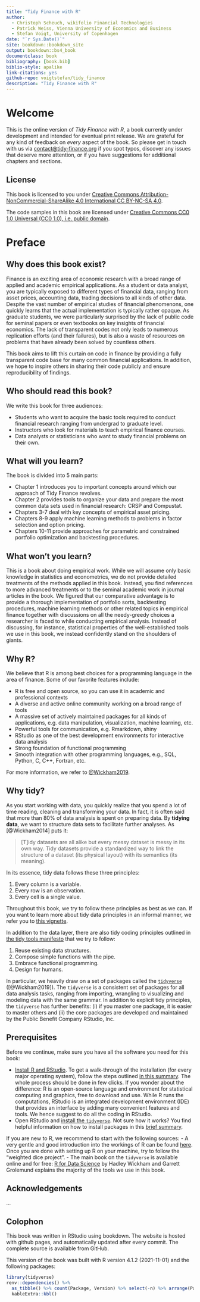 ```yaml
--- 
title: "Tidy Finance with R"
author: 
  - Christoph Scheuch, wikifolio Financial Technologies 
  - Patrick Weiss, Vienna University of Economics and Business
  - Stefan Voigt, University of Copenhagen
date: "`r Sys.Date()`"
site: bookdown::bookdown_site
output: bookdown::bs4_book
documentclass: book
bibliography: [book.bib]
biblio-style: apalike
link-citations: yes
github-repo: voigtstefan/tidy_finance
description: "Tidy Finance with R"
---
```


# Welcome {.unnumbered}

This is the online version of *Tidy Finance with R*, a book currently under development and intended for eventual print release. We are grateful for any kind of feedback on *every* aspect of the book. So please get in touch with us via [contact@tidy-finance.org](mailto:contact@tidy-finance.org) if you spot typos, discover any issues that deserve more attention, or if you have suggestions for additional chapters and sections. 

## License {.unnumbered}

This book is licensed to you under [Creative Commons Attribution-NonCommercial-ShareAlike 4.0 International CC BY-NC-SA 4.0](https://creativecommons.org/licenses/by-nc-sa/4.0/).

The code samples in this book are licensed under [Creative Commons CC0 1.0 Universal (CC0 1.0), i.e. public domain](https://creativecommons.org/publicdomain/zero/1.0/).

# Preface {.unnumbered}

## Why does this book exist? {.unnumbered}

Finance is an exciting area of economic research with a broad range of applied and academic empirical applications. As a student or data analyst, you are typically exposed to different types of financial data, ranging from asset prices, accounting data, trading decisions to all kinds of other data. Despite the vast number of empirical studies of financial phenomenons, one quickly learns that the actual implementation is typically rather opaque. As graduate students, we were particularly surprised by the lack of public code for seminal papers or even textbooks on key insights of financial economics. The lack of transparent codes not only leads to numerous replication efforts (and their failures), but is also a waste of resources on problems that have already been solved by countless others. 

This book aims to lift this curtain on code in finance by providing a fully transparent code base for many common financial applications. In addition, we hope to inspire others in sharing their code publicly and ensure reproducibility of findings. 

## Who should read this book? {.unnumbered}

We write this book  for three audiences:

* Students who want to acquire the basic tools required to conduct financial research ranging from undergrad to graduate level. 
* Instructors who look for materials to teach empirical finance courses.  
* Data analysts or statisticians who want to study financial problems on their own. 

## What will you learn? {.unnumbered}

The book is divided into 5 main parts:

* Chapter 1 introduces you to important concepts around which our approach of Tidy Finance revolves. 
* Chapter 2 provides tools to organize your data and prepare the most common data sets used in financial research: CRSP and Compustat.
* Chapters 3-7 deal with key concepts of empirical asset pricing. 
* Chapters 8-9 apply machine learning methods to problems in factor selection and option pricing. 
* Chapters 10-11 provide approaches for parametric and constrained portfolio optimization and backtesting procedures.  

## What won’t you learn? {.unnumbered}

This is a book about doing empirical work. While we will assume only basic knowledge in statistics and econometrics, we do not provide detailed treatments of the methods applied in this book. Instead, you find references to more advanced treatments or to the seminal academic work in journal articles in the book. 
We figured that our comparative advantage is to provide a thorough implementation of portfolio sorts, backtesting procedures, machine learning methods or other related topics in empirical finance together with discussions on all the needy-greedy choices a researcher is faced to while conducting empirical analysis. 
Instead of discussing, for instance, statistical properties of the well-established tools we use in this book, we instead confidently stand on the shoulders of giants. 

## Why R? {.unnumbered}

We believe that R is among best choices for a programming language in the area of finance. Some of our favorite features include:

- R is free and open source, so you can use it in academic and professional contexts
- A diverse and active online community working on a broad range of tools
- A massive set of actively maintained packages for all kinds of applications, e.g. data manipulation, visualization, machine learning, etc.
- Powerful tools for communication, e.g. Rmarkdown, shiny
- RStudio as one of the best development environments for interactive data analysis
- Strong foundation of functional programming
- Smooth integration with other programming languages, e.g., SQL, Python, C, C++, Fortran, etc.

For more information, we refer to  [@Wickham2019](https://adv-r.hadley.nz/introduction.html).

## Why tidy? {.unnumbered}

As you start working with data, you quickly realize that you spend a lot of time reading, cleaning and transforming your data. In fact, it is often said that more than 80% of data analysis is spent on preparing data. By **tidying data**, we want to structure data sets to facilitate further analyses. As [@Wickham2014] puts it: 

>[T]idy datasets are all alike but every messy dataset is messy in its own way. Tidy datasets provide a standardized way to link the structure of a dataset (its physical layout) with its semantics (its meaning). 

In its essence, tidy data follows these three principles:

1. Every column is a variable.
2. Every row is an observation.
3. Every cell is a single value.

Throughout this book, we try to follow these principles as best as we can. If you want to learn more about tidy data principles in an informal manner, we refer you to [this vignette](https://cran.r-project.org/web/packages/tidyr/vignettes/tidy-data.html).

In addition to the data layer, there are also tidy coding principles outlined in [the tidy tools manifesto](https://tidyverse.tidyverse.org/articles/manifesto.html) that we try to follow: 

1. Reuse existing data structures.
2. Compose simple functions with the pipe.
3. Embrace functional programming.
4. Design for humans.

In particular, we heavily draw on a set of packages called the [`tidyverse`](https://tidyverse.tidyverse.org/index.html) ([@Wickham2019]). The `tidyverse` is a consistent set of packages for all data analysis tasks, ranging from importing, wrangling to visualizing and modeling data with the same grammar. In addition to explicit tidy principles, the `tidyverse` has further benefits: (i) if you master one package, it is easier to master others and (ii) the core packages are developed and maintained by the Public Benefit Company RStudio, Inc. 

## Prerequisites {.unnumbered}

Before we continue, make sure you have all the software you need for this book:

- [Install R and RStudio](https://rstudio-education.github.io/hopr/starting.html#starting). To get a walk-through of the installation (for every major operating system), follow the steps outlined [in this summary](https://rstudio-education.github.io/hopr/starting.html#starthng). The whole process should be done in few clicks. If you wonder about the difference: R is an open-source language and environment for statistical computing and graphics, free to download and use. While R runs the computations, RStudio is an integrated development environment (IDE) that provides an interface by adding many convenient features and tools. We hence suggest to do all the coding in RStudio.
- Open RStudio and [install the `tidyverse`](https://tidyverse.tidyverse.org/). Not sure how it works? You find helpful information on how to install packages in this [brief summary](https://rstudio-education.github.io/hopr/packages2.html). 

If you are new to R, we recommend to start with the following sources:
- A very gentle and good introduction into the workings of R can be found [here](https://rstudio-education.github.io/hopr/project-1-weighted-dice.html). Once you are done with setting up R on your machine, try to follow the "weighted dice project".
- The main book on the `tidyverse` is available online and for free: [R for Data Science](https://r4ds.had.co.nz/introduction.html) by Hadley Wickham and Garrett Grolemund explains the majority of the tools we use in this book. 

## Acknowledgements {.unnumbered}

...

## Colophon {.unnumbered}

This book was written in RStudio using bookdown. The website is hosted with github pages, and automatically updated after every commit. The complete source is available from GitHub.

This version of the book was built with R version 4.1.2 (2021-11-01) and the following packages:

```r
library(tidyverse)
renv::dependencies() %>% 
  as_tibble() %>% count(Package, Version) %>% select(-n) %>% arrange(Package) %>% 
  kableExtra::kbl()
```
